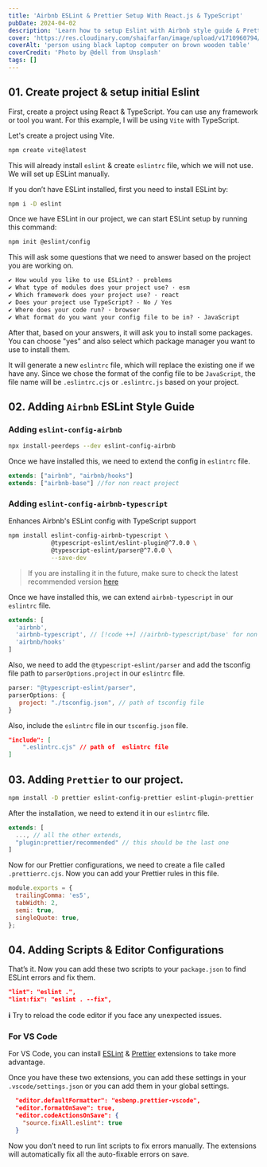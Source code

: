 ```yaml
---
title: 'Airbnb ESLint & Prettier Setup With React.js & TypeScript'
pubDate: 2024-04-02
description: 'Learn how to setup Eslint with Airbnb style guide & Prettier in a React.js & TypeScript project.'
cover: 'https://res.cloudinary.com/shaifarfan/image/upload/v1710960794/shaifarfan.com/blog/setting-sail-my-first-steps-into-blogging/photo-1593642634315-48f5414c3ad9_bu2nnv.jpg'
coverAlt: 'person using black laptop computer on brown wooden table'
coverCredit: 'Photo by @dell from Unsplash'
tags: []
---
```


## 01. Create project & setup initial Eslint

First, create a project using React & TypeScript. You can use any framework or tool you want. For this example, I will be using `Vite` with TypeScript.

Let's create a project using Vite.

```bash
npm create vite@latest
```

This will already install `eslint` & create `eslintrc` file, which we will not use. We will set up ESLint manually.

If you don’t have ESLint installed, first you need to install ESLint by:

```bash
npm i -D eslint
```

Once we have ESLint in our project, we can start ESLint setup by running this command:

```bash
npm init @eslint/config
```

This will ask some questions that we need to answer based on the project you are working on.

```txt
✔ How would you like to use ESLint? · problems
✔ What type of modules does your project use? · esm
✔ Which framework does your project use? · react
✔ Does your project use TypeScript? · No / Yes
✔ Where does your code run? · browser
✔ What format do you want your config file to be in? · JavaScript
```

After that, based on your answers, it will ask you to install some packages. You can choose "yes" and also select which package manager you want to use to install them.

It will generate a new `eslintrc` file, which will replace the existing one if we have any. Since we chose the format of the config file to be `JavaScript`, the file name will be `.eslintrc.cjs` or `.eslintrc.js` based on your project.

## 02. Adding `Airbnb` ESLint Style Guide

### Adding `eslint-config-airbnb`

```bash
npx install-peerdeps --dev eslint-config-airbnb
```

Once we have installed this, we need to extend the config in `eslintrc` file.

```jsx
extends: ["airbnb", "airbnb/hooks"]
extends: ["airbnb-base"] //for non react project
```

### Adding `eslint-config-airbnb-typescript`

Enhances Airbnb's ESLint config with TypeScript support

```bash
npm install eslint-config-airbnb-typescript \
            @typescript-eslint/eslint-plugin@^7.0.0 \
            @typescript-eslint/parser@^7.0.0 \
            --save-dev
```

> If you are installing it in the future, make sure to check the latest recommended version [here](https://github.com/iamturns/eslint-config-airbnb-typescript?tab=readme-ov-file#2-install-dependencies-and-peer-dependencies)

Once we have installed this, we can extend `airbnb-typescript` in our `eslintrc` file.

```js
extends: [
  'airbnb',
  'airbnb-typescript', // [!code ++] //airbnb-typescript/base' for non react
  'airbnb/hooks'
]
```

Also, we need to add the `@typescript-eslint/parser` and add the tsconfig file path to `parserOptions.project` in our `eslintrc` file.

```js
parser: "@typescript-eslint/parser",
parserOptions: {
   project: "./tsconfig.json", // path of tsconfig file
}
```

Also, include the `eslintrc` file in our `tsconfig.json` file.

```json
"include": [
	".eslintrc.cjs" // path of  eslintrc file
]
```

## 03. Adding `Prettier` to our project.

```bash
npm install -D prettier eslint-config-prettier eslint-plugin-prettier
```

After the installation, we need to extend it in our `eslintrc` file.

```js
extends: [
  ..., // all the other extends,
  "plugin:prettier/recommended" // this should be the last one
]
```

Now for our Prettier configurations, we need to create a file called `.prettierrc.cjs`. Now you can add your Prettier rules in this file.

```js
module.exports = {
  trailingComma: 'es5',
  tabWidth: 2,
  semi: true,
  singleQuote: true,
};
```

## 04. Adding Scripts & Editor Configurations

That’s it. Now you can add these two scripts to your `package.json` to find ESLint errors and fix them.

```json
"lint": "eslint .",
"lint:fix": "eslint . --fix",
```

**ℹ️** Try to reload the code editor if you face any unexpected issues.

### For VS Code

For VS Code, you can install [ESLint](https://marketplace.visualstudio.com/items?itemName=dbaeumer.vscode-eslint) & [Prettier](https://marketplace.visualstudio.com/items?itemName=esbenp.prettier-vscode) extensions to take more advantage.

Once you have these two extensions, you can add these settings in your `.vscode/settings.json` or you can add them in your global settings.

```json
  "editor.defaultFormatter": "esbenp.prettier-vscode",
  "editor.formatOnSave": true,
  "editor.codeActionsOnSave": {
    "source.fixAll.eslint": true
  }
```

Now you don’t need to run lint scripts to fix errors manually. The extensions will automatically fix all the auto-fixable errors on save.
